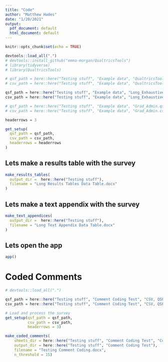 ```yaml
---
title: "Code"
author: "Matthew Hudes"
date: "1/20/2021"
output:
  pdf_document: default
  html_document: default
---
```


```r
knitr::opts_chunk$set(echo = TRUE)
```


```r
devtools::load_all(".")
# devtools::install_github("emma-morgan/QualtricsTools")
# library(tidyverse)
# library(QualtricsTools)

# qsf_path = here::here("Testing stuff", "Example data", "QualtricsTools_Sample_Survey_Winter2021.qsf")
# csv_path = here::here("Testing stuff", "Example data", "QualtricsTools+Sample+Survey+Winter2021_January+23,+2021_14.59_DataTable.csv")

qsf_path = here::here("Testing stuff", "Example data", "Long_Exhaustive_Sample_Survey.qsf")
csv_path = here::here("Testing stuff", "Example data", "Long_Exhaustive_Sample_Survey_January+29,+2021_10.20_DataTable.csv")

# qsf_path = here::here("Testing stuff", "Example data", "Grad_Admin.qsf")
# csv_path = here::here("Testing stuff", "Example data", "Grad_Admin.csv")

headerrows = 3

get_setup(
  qsf_path = qsf_path,
  csv_path = csv_path,
  headerrows = headerrows
)
```


## Lets make a results table with the survey

```r

make_results_tables(
  output_dir =  here::here("Testing stuff"),
  filename = "Long Results Tables Data Table.docx"
)


```



## Lets make a text appendix with the survey

```r

make_text_appendices(
  output_dir =  here::here("Testing stuff"),
  filename = "Long Text Appendix Data Table.docx"
)


```





## Lets open the app

```r

app()

```


# Coded Comments

```r
# devtools::load_all(".")

qsf_path = here::here("Testing stuff", "Comment Coding Test", "CSV, QSF", "GSASSOE_Graduate_Admissions_Survey_2020 (2).qsf")
csv_path = here::here("Testing stuff", "Comment Coding Test", "CSV, QSF", "ResponseIDCol1_GSAS_SOE+Graduate+Admissions+Survey+2020_February+8,+2021.csv")

# Load and process the survey
get_setup(qsf_path = qsf_path,
          csv_path = csv_path,
          headerrows = 3)

```


```r
make_coded_comments(
    sheets_dir = here::here("Testing stuff", "Comment Coding Test", "Comment Coding Sheets"),
    output_dir = here::here("Testing stuff", "Comment Coding Test"),
    filename = "Testing Comment Coding.docx",
    n_threshold = 15)
```


